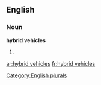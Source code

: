 
==English==

===Noun===
'''hybrid vehicles'''

# {{plural of|[[hybrid vehicle]]}}

[[Category:English plurals]]

[[ar:hybrid vehicles]]
[[fr:hybrid vehicles]]